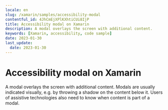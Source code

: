 ```yaml
---
locale: en
slug: /xamarin/samples/accessibility-modal
contentful_id: 4JhCmEjXPlKXhtiCUi8IjP
title: Accessibility modal on Xamarin
description: A modal overlays the screen with additional content.
keywords: [Xamarin, accessibility, code sample]
date: 2023-01-30
last_update:
  date: 2023-01-30
---
```


# Accessibility modal on Xamarin

A modal overlays the screen with additional content. Modals are usually indicated visually, e.g. by throwing a shadow on the content below it. Users of assistive technologies also need to know when content is part of a modal.

<CodeSample id="accessibility-modal" platform="xamarin" locale="en"/>

